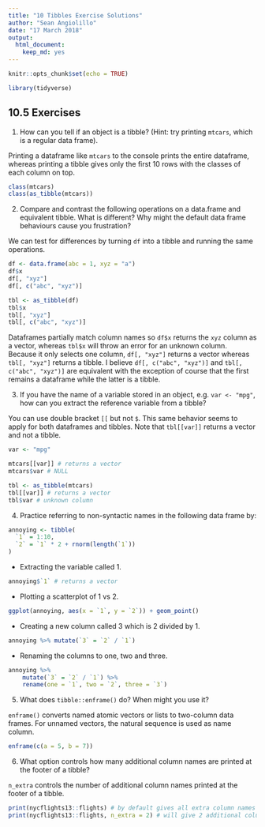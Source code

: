 ```yaml
---
title: "10 Tibbles Exercise Solutions"
author: "Sean Angiolillo"
date: "17 March 2018"
output: 
  html_document: 
    keep_md: yes
---
```


```r
knitr::opts_chunk$set(echo = TRUE)
```

```r
library(tidyverse)
```

## 10.5 Exercises

1. How can you tell if an object is a tibble? (Hint: try printing `mtcars`, which is a regular data frame).

Printing a dataframe like `mtcars` to the console prints the entire dataframe, whereas printing a tibble gives only the first 10 rows with the classes of each column on top.

```r
class(mtcars)
class(as_tibble(mtcars))
```

2. Compare and contrast the following operations on a data.frame and equivalent tibble. What is different? Why might the default data frame behaviours cause you frustration?

We can test for differences by turning `df` into a tibble and running the same operations.

```r
df <- data.frame(abc = 1, xyz = "a")
df$x
df[, "xyz"]
df[, c("abc", "xyz")]

tbl <- as_tibble(df)
tbl$x
tbl[, "xyz"]
tbl[, c("abc", "xyz")]
```

Dataframes partially match column names so `df$x` returns the `xyz` column as a vector, whereas `tbl$x` will throw an error for an unknown column. Because it only selects one column, `df[, "xyz"]` returns a vector whereas `tbl[, "xyz"]` returns a tibble. I believe `df[, c("abc", "xyz")]` and `tbl[, c("abc", "xyz")]` are equivalent with the exception of course that the first remains a dataframe while the latter is a tibble.

3. If you have the name of a variable stored in an object, e.g. `var <- "mpg"`, how can you extract the reference variable from a tibble?

You can use double bracket `[[` but not `$`. This same behavior seems to apply for both dataframes and tibbles. Note that `tbl[[var]]` returns a vector and not a tibble.

```r
var <- "mpg"

mtcars[[var]] # returns a vector
mtcars$var # NULL

tbl <- as_tibble(mtcars)
tbl[[var]] # returns a vector
tbl$var # unknown column
```


4. Practice referring to non-syntactic names in the following data frame by:

```r
annoying <- tibble(
  `1` = 1:10,
  `2` = `1` * 2 + rnorm(length(`1`))
)
```

* Extracting the variable called 1.

```r
annoying$`1` # returns a vector
```

* Plotting a scatterplot of 1 vs 2.

```r
ggplot(annoying, aes(x = `1`, y = `2`)) + geom_point()
```


* Creating a new column called 3 which is 2 divided by 1.

```r
annoying %>% mutate(`3` = `2` / `1`)
```

* Renaming the columns to one, two and three.

```r
annoying %>% 
    mutate(`3` = `2` / `1`) %>%
    rename(one = `1`, two = `2`, three = `3`)
```

5. What does `tibble::enframe()` do? When might you use it?

`enframe()` converts named atomic vectors or lists to two-column data frames. For unnamed vectors, the natural sequence is used as name column.

```r
enframe(c(a = 5, b = 7))
```

6. What option controls how many additional column names are printed at the footer of a tibble?

`n_extra` controls the number of additional column names printed at the footer of a tibble.

```r
print(nycflights13::flights) # by default gives all extra column names in footer
print(nycflights13::flights, n_extra = 2) # will give 2 additional column names in footer
```

